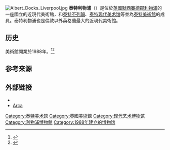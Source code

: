 {{noteTA
|1=zh-cn:泰特; zh-tw:泰德; zh-hk:泰特
}}
{{expand|time=2015-03-15T12:11:31+00:00}}
[[Image:Albert_Docks_Liverpool.jpg|thumb]]
'''泰特利物浦'''（{{lang-en|Tate Liverpool}}）是位於[[英國|英國]][[默西賽德郡|默西賽德郡]][[利物浦|利物浦]]的一座國立的近現代美術館，和[[泰特不列顛|泰特不列顛]]、[[泰特现代美术馆|泰特现代美术馆]]等並為[[泰特美術館|泰特美術館]]的成員。泰特利物浦也是倫敦以外英格蘭最大的近現代美術館。

==历史==
美術館開業於1988年。<ref>{{cite web|title=Tate Gallery Liverpool|url=https://genome.ch.bbc.co.uk/38410f11fa6946cab62fcc8be03b61aa|website=BBC Genome, BBC Two England, 24 May 1988, 21.00|accessdate=25 May 2017|archive-date=2018-05-25|archive-url=https://web.archive.org/web/20180525212117/https://genome.ch.bbc.co.uk/38410f11fa6946cab62fcc8be03b61aa|dead-url=no}}</ref><ref>{{cite web|last1=Youngs|first1=Ian|title=The man who's been hands-on with priceless art for 40 years|url=https://www.bbc.co.uk/news/entertainment-arts-43540079|website=BBC News|accessdate=29 March 2018|date=29 March 2018|archive-date=2019-09-30|archive-url=https://web.archive.org/web/20190930233712/https://www.bbc.co.uk/news/entertainment-arts-43540079|dead-url=no}}</ref>

==参考来源==
{{reflist}}

==外部链接==
* {{official site}}
* [http://www.arca.co.uk/ Arca] {{Wayback|url=http://www.arca.co.uk/ |date=20200212080341 }}

{{泰特美术馆}}
{{Authority control}}
[[Category:泰特美术馆|Category:泰特美术馆]]
[[Category:英國美術館|Category:英國美術館]]
[[Category:现代艺术博物馆|Category:现代艺术博物馆]]
[[Category:利物浦博物館|Category:利物浦博物館]]
[[Category:1988年建立的博物馆|Category:1988年建立的博物馆]]